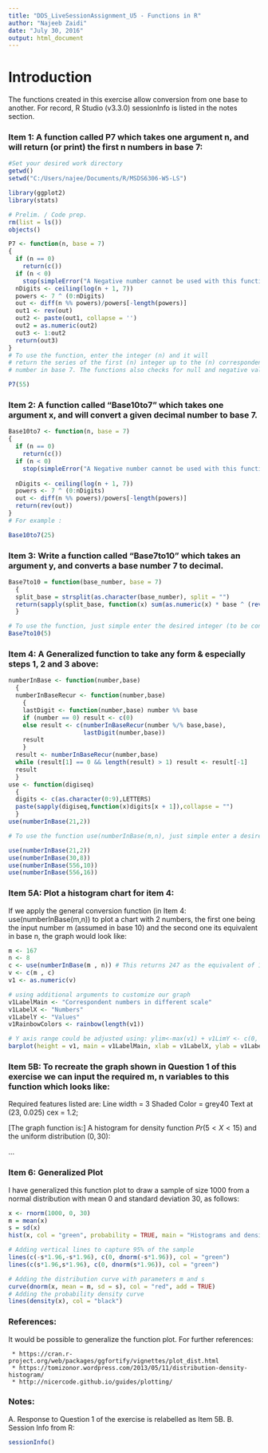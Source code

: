 ```yaml
---
title: "DDS_LiveSessionAssignment_U5 - Functions in R"
author: "Najeeb Zaidi"
date: "July 30, 2016"
output: html_document
---
```

# Introduction
The functions created in this exercise allow conversion from one base to another. 
For record, R Studio (v3.3.0) sessionInfo is listed in the notes section.

### Item 1: A function called P7 which takes one argument n, and will return (or print) the first n numbers in base 7:

```r
#Set your desired work directory
getwd()  
setwd("C:/Users/najee/Documents/R/MSDS6306-W5-LS")

library(ggplot2)
library(stats)

# Prelim. / Code prep.
rm(list = ls()) 
objects()
```

```r
P7 <- function(n, base = 7) 
{
  if (n == 0) 
    return(c())
  if (n < 0) 
    stop(simpleError("A Negative number cannot be used with this function"))
  nDigits <- ceiling(log(n + 1, 7))
  powers <- 7 ^ (0:nDigits)
  out <- diff(n %% powers)/powers[-length(powers)]
  out1 <- rev(out)
  out2 <- paste(out1, collapse = '')
  out2 = as.numeric(out2)
  out3 <- 1:out2
  return(out3)
}
# To use the function, enter the integer (n) and it will 
# return the series of the first (n) integer up to the (n) correspondent
# number in base 7. The functions also checks for null and negative values.

P7(55)
```
###  Item 2: A function called "Base10to7" which takes one argument x, and will convert a given decimal number to base 7.

```r
Base10to7 <- function(n, base = 7) 
{ 
  if (n == 0) 
    return(c())
  if (n < 0) 
    stop(simpleError("A Negative number cannot be used with this function"))
  
  nDigits <- ceiling(log(n + 1, 7))
  powers <- 7 ^ (0:nDigits)
  out <- diff(n %% powers)/powers[-length(powers)]
  return(rev(out))
}
# For example :

Base10to7(25)
```

### Item 3: Write a function called "Base7to10" which takes an argument y, and converts a base number 7 to decimal. 

```r
Base7to10 = function(base_number, base = 7) 
  {
  split_base = strsplit(as.character(base_number), split = "")
  return(sapply(split_base, function(x) sum(as.numeric(x) * base ^ (rev(seq_along(x) - 1)))))
  }

# To use the function, just simple enter the desired integer (to be considered in base 7) and it will return the correspondent number in base 10. For example: 
Base7to10(5)
```

### Item 4: A Generalized function to take any form & especially steps 1, 2 and 3 above:

```r
numberInBase <- function(number,base)
  {
  numberInBaseRecur <- function(number,base)
    {
    lastDigit <- function(number,base) number %% base
    if (number == 0) result <- c(0)
    else result <- c(numberInBaseRecur(number %/% base,base),
                     lastDigit(number,base))
    result
    }
  result <- numberInBaseRecur(number,base)
  while (result[1] == 0 && length(result) > 1) result <- result[-1]
  result
  }
use <- function(digiseq)
  {
  digits <- c(as.character(0:9),LETTERS)
  paste(sapply(digiseq,function(x)digits[x + 1]),collapse = "")
  }
use(numberInBase(21,2))

# To use the function use(numberInBase(m,n), just simple enter a desired integer as first parameter and the desired base value as second parameter and the function will return the input m number in the selected base n. For example:  

use(numberInBase(21,2)) 
use(numberInBase(30,8)) 
use(numberInBase(556,10)) 
use(numberInBase(556,16)) 

```

### Item 5A: Plot a histogram chart for item 4:
If we apply the general conversion function (in Item 4: use(numberInBase(m,n)) to plot a chart with 2 numbers, the first one being the input number m (assumed in base 10) and the second one its equivalent in base n, the graph would look like:

```r
m <- 167
n <- 8
c <- use(numberInBase(m , n)) # This returns 247 as the equivalent of 167 (b10) in base 8
v <- c(m , c)
v1 <- as.numeric(v)

# using additional arguments to customize our graph
v1LabelMain <- "Correspondent numbers in different scale"
v1LabelX <- "Numbers"
v1LabelY <- "Values"
v1RainbowColors <- rainbow(length(v1))

# Y axis range could be adjusted using: ylim<-max(v1) + v1LimY <- c(0, ylim) as well as other customizations are possible ie showing legend, values, adding text, dividing the chart in panels, etc.
barplot(height = v1, main = v1LabelMain, xlab = v1LabelX, ylab = v1LabelY, ylim = c(0,300), col = v1RainbowColors)

```

### Item 5B: To recreate the graph shown in Question 1 of this exercise we can input the required m, n variables to this function which looks like:

Required features listed are:
Line width = 3
Shaded Color = grey40
Text at (23, 0.025)
cex = 1.2;

[The graph function is:] A histogram for density function $Pr(5<X<15)$ and the uniform distribution $(0, 30)$:

...


### Item 6: Generalized Plot

I have generalized this function plot to draw a sample of size 1000 from a normal distribution with mean 0 and standard deviation 30, as follows:

```r
x <- rnorm(1000, 0, 30)
m = mean(x)
s = sd(x)
hist(x, col = "green", probability = TRUE, main = "Histograms and density function for a rand (0,30) sample")

# Adding vertical lines to capture 95% of the sample
lines(c(-s*1.96,-s*1.96), c(0, dnorm(-s*1.96)), col = "green")
lines(c(s*1.96,s*1.96), c(0, dnorm(s*1.96)), col = "green")

# Adding the distribution curve with parameters m and s 
curve(dnorm(x, mean = m, sd = s), col = "red", add = TRUE)
# Adding the probability density curve  
lines(density(x), col = "black")

```


### References:
It would be possible to generalize the function plot. For further references:
 
     * https://cran.r-project.org/web/packages/ggfortify/vignettes/plot_dist.html 
     * https://tomizonor.wordpress.com/2013/05/11/distribution-density-histogram/
     * http://nicercode.github.io/guides/plotting/

### Notes: 
A. Response to Question 1 of the exercise is relabelled as Item 5B.
B. Session Info from R:
```r
sessionInfo()


```




